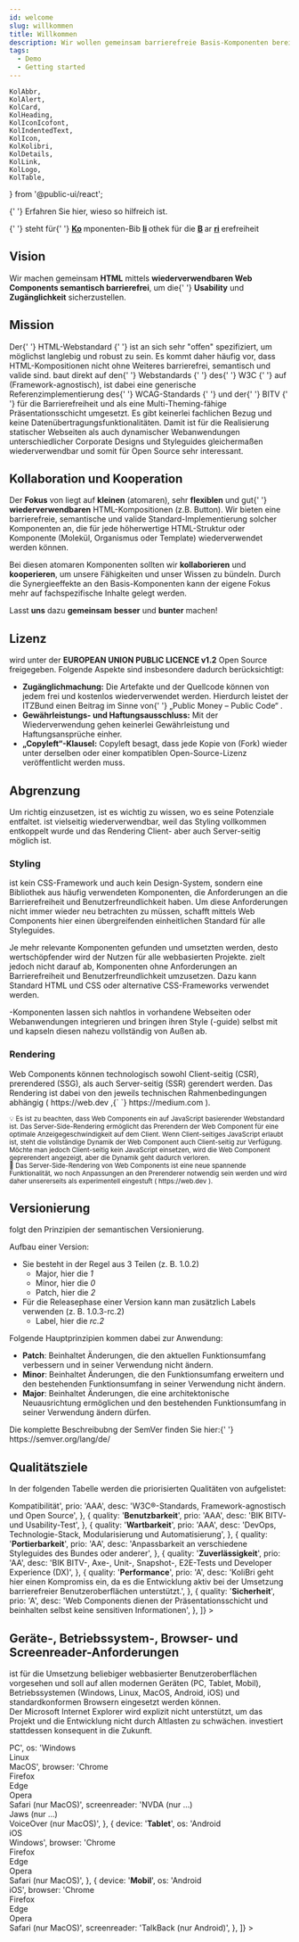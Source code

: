 ```yaml
---
id: welcome
slug: willkommen
title: Willkommen
description: Wir wollen gemeinsam barrierefreie Basis-Komponenten bereitstellen.
tags:
  - Demo
  - Getting started
---
```


	KolAbbr,
	KolAlert,
	KolCard,
	KolHeading,
	KolIconIcofont,
	KolIndentedText,
	KolIcon,
	KolKolibri,
	KolDetails,
	KolLink,
	KolLogo,
	KolTable,
} from '@public-ui/react';

<div className="flex gap-4">
	<KolLogo
		_org="ITZBund"
		style={{
			display: 'block',
			width: '175px',
			marginTop: '1em',
		}}
	/>
	<KolKolibri
		style={{
			display: 'block',
			width: '100px',
			marginBottom: '1em',
		}}
	/>
</div>

<KolAlert _type="info">
	<KolLink _href="/docs/concepts/styling/theming">
		{' '}
		Erfahren Sie hier, wieso <KoliBri /> so hilfreich ist.
	</KolLink>
</KolAlert>

<br />

<p className="col-12">
	<strong>
		<KoliBri />
	</strong>{' '}
	steht für{' '}
	<b>
		<u>Ko</u>
	</b>
	mponenten-Bib
	<b>
		<u>li</u>
	</b>
	othek für die <b>
		<u>B</u>
	</b>
	ar
	<b>
		<u>ri</u>
	</b>
	erefreiheit
</p>

## Vision

<p className="col-12">
	Wir machen gemeinsam <strong>HTML</strong> mittels <strong>wiederverwendbaren Web Components semantisch barrierefrei</strong>, um die{' '}
	<strong>Usability</strong> und <strong>Zugänglichkeit</strong> sicherzustellen.
</p>

## Mission

<p className="col-12">
	Der{' '}
	<kol-link _href="https://html.spec.whatwg.org" _target="w3c">
		HTML-Webstandard
	</kol-link>{' '}
	ist an sich sehr "offen" spezifiziert, um möglichst langlebig und robust zu sein. Es kommt daher häufig vor, dass HTML-Kompositionen nicht ohne Weiteres
	barrierefrei, semantisch und valide sind. <KoliBri /> baut direkt auf den{' '}
	<kol-link _href="https://www.w3.org/standards/webdesign/" _target="w3c">
		Webstandards
	</kol-link>{' '}
	des{' '}
	<kol-link _href="https://www.w3.org" _target="w3c">
		W3C
	</kol-link>{' '}
	auf (Framework-agnostisch), ist dabei eine generische Referenzimplementierung des{' '}
	<kol-link _href="https://www.w3.org/WAI/standards-guidelines/wcag/" _target="wcag">
		WCAG-Standards
	</kol-link>{' '}
	und der{' '}
	<kol-link _href="https://www.bitvtest.de/bitv_test.html" _target="bitv">
		BITV
	</kol-link>{' '}
	für die Barrierefreiheit und als eine Multi-Theming-fähige Präsentationsschicht umgesetzt. Es gibt keinerlei fachlichen Bezug und keine
	Datenübertragungsfunktionalitäten. Damit ist <KoliBri /> für die Realisierung statischer Webseiten als auch dynamischer Webanwendungen unterschiedlicher
	Corporate Designs und Styleguides gleichermaßen wiederverwendbar und somit für Open Source sehr interessant.
</p>

## Kollaboration und Kooperation

<p>
	Der <strong>Fokus</strong> von <KoliBri /> liegt auf <strong>kleinen</strong> (atomaren), sehr <strong>flexiblen</strong> und gut{' '}
	<strong>wiederverwendbaren</strong> HTML-Kompositionen (z.B. Button). Wir bieten eine barrierefreie, semantische und valide Standard-Implementierung solcher
	Komponenten an, die für jede höherwertige HTML-Struktur oder Komponente (Molekül, Organismus oder Template) wiederverwendet werden können.
</p>
<p>
	Bei diesen atomaren Komponenten sollten wir <strong>kollaborieren</strong> und <strong>kooperieren</strong>, um unsere Fähigkeiten und unser Wissen zu
	bündeln. Durch die Synergieeffekte an den Basis-Komponenten kann der eigene Fokus mehr auf fachspezifische Inhalte gelegt werden.
</p>
<p>
	Lasst <strong>uns</strong> dazu <strong>gemeinsam</strong> <KoliBri /> <strong>besser</strong> und <strong>bunter</strong> machen!
</p>

## Lizenz

<p className="col-12">
	<KoliBri /> wird unter der <strong>EUROPEAN UNION PUBLIC LICENCE v1.2</strong> Open Source freigegeben. Folgende Aspekte sind insbesondere dadurch
	berücksichtigt:
	<br />
	<ul>
		<li>
			<strong>Zugänglichmachung:</strong> Die Artefakte und der Quellcode können von jedem frei und kostenlos wiederverwendet werden. Hierdurch leistet der
			ITZBund einen Beitrag im Sinne von{' '}
			<kol-link _href="https://publiccode.eu/" _target="publiccode">
				„Public Money – Public Code“
			</kol-link>
			.
		</li>
		<li>
			<strong>Gewährleistungs- und Haftungsausschluss:</strong> Mit der Wiederverwendung gehen keinerlei Gewährleistung und Haftungsansprüche einher.
		</li>
		<li>
			<strong>„Copyleft“-Klausel:</strong> Copyleft besagt, dass jede Kopie von <KoliBri /> (Fork) wieder unter derselben oder einer kompatiblen Open-Source-Lizenz veröffentlicht werden muss.
		</li>
	</ul>
</p>

## Abgrenzung

<p className="col-12">
	Um <KoliBri /> richtig einzusetzen, ist es wichtig zu wissen, wo es seine Potenziale entfaltet. <KoliBri /> ist vielseitig wiederverwendbar, weil das Styling
	vollkommen entkoppelt wurde und das Rendering Client- aber auch Server-seitig möglich ist.
</p>

### Styling

<p className="col-12">
	<KoliBri /> ist kein CSS-Framework und auch kein Design-System, sondern eine Bibliothek aus häufig verwendeten Komponenten, die Anforderungen an die
	Barrierefreiheit und Benutzerfreundlichkeit haben. Um diese Anforderungen nicht immer wieder neu betrachten zu müssen, schafft <KoliBri /> mittels Web Components hier
	einen übergreifenden einheitlichen Standard für alle Styleguides.
</p>
<p className="col-12">
	Je mehr relevante Komponenten gefunden und umsetzten werden, desto wertschöpfender wird der Nutzen für alle webbasierten Projekte. <KoliBri /> zielt jedoch
	nicht darauf ab, Komponenten ohne Anforderungen an Barrierefreiheit und Benutzerfreundlichkeit umzusetzen. Dazu kann Standard HTML und CSS oder alternative CSS-Frameworks
	verwendet werden.
</p>
<p className="col-12">
	<KolAlert _type="success">
		<KoliBri />
		-Komponenten lassen sich nahtlos in vorhandene Webseiten oder Webanwendungen integrieren und bringen ihren Style (-guide) selbst mit und kapseln diesen nahezu
		vollständig von Außen ab.
	</KolAlert>
</p>

### Rendering

<p className="col-12">
	Web Components können technologisch sowohl Client-seitig (CSR), prerendered (SSG), als auch Server-seitig (SSR) gerendert werden. Das Rendering ist dabei von
	den jeweils technischen Rahmenbedingungen abhängig (
	<KolLink _href="https://web.dev/rendering-on-the-web/" _target="web.dev">
		https://web.dev
	</KolLink>
	,{` `}
	<KolLink _href="https://medium.com/nerd-for-tech/compare-and-contrast-csr-ssr-and-ssg-in-nextjs-58e3caf2e15e" _target="web.dev">
		https://medium.com
	</KolLink>
	).
</p>
<p>
	<KolIndentedText className="col-12">
		<small>
			💡 Es ist zu beachten, dass Web Components ein auf JavaScript basierender Webstandard ist. Das Server-Side-Rendering ermöglicht das Prerendern der Web
			Component für eine optimale Anzeigegeschwindigkeit auf dem Client. Wenn Client-seitiges JavaScript erlaubt ist, steht die vollständige Dynamik der Web
			Component auch Client-seitig zur Verfügung. Möchte man jedoch Client-seitig kein JavaScript einsetzen, wird die Web Component geprerendert angezeigt, aber
			die Dynamik geht dadurch verloren.
		</small>
	</KolIndentedText>
	<br />
	<KolIndentedText className="col-12">
		<small>
			🧪 Das Server-Side-Rendering von Web Components ist eine neue spannende Funktionalität, wo noch Anpassungen an den Prerenderer notwendig sein werden und
			wird daher unsererseits als experimentell eingestuft (
			<KolLink _href="https://web.dev/declarative-shadow-dom/" _target="web.dev">
				https://web.dev
			</KolLink>
			).
		</small>
	</KolIndentedText>
</p>

## Versionierung

<p className="col-12">
	<KoliBri /> folgt den Prinzipien der semantischen Versionierung.
</p>
<p className="col-12">
	Aufbau einer Version:
	<ul>
		<li>
			Sie besteht in der Regel aus 3 Teilen (z. B. 1.0.2)
			<ul>
				<li>
					Major, hier die <i>1</i>
				</li>
				<li>
					Minor, hier die <i>0</i>
				</li>
				<li>
					Patch, hier die <i>2</i>
				</li>
			</ul>
		</li>
		<li>
			Für die Releasephase einer Version kann man zusätzlich Labels verwenden (z. B. 1.0.3-rc.2)
			<ul>
				<li>
					Label, hier die <i>rc.2</i>
				</li>
			</ul>
		</li>
	</ul>
</p>
<p className="col-12">
	Folgende Hauptprinzipien kommen dabei zur Anwendung:
	<ul>
		<li>
			<b>Patch</b>: Beinhaltet Änderungen, die den aktuellen Funktionsumfang verbessern und in seiner Verwendung nicht ändern.
		</li>
		<li>
			<b>Minor</b>: Beinhaltet Änderungen, die den Funktionsumfang erweitern und den bestehenden Funktionsumfang in seiner Verwendung nicht ändern.
		</li>
		<li>
			<b>Major</b>: Beinhaltet Änderungen, die eine architektonische Neuausrichtung ermöglichen und den bestehenden Funktionsumfang in seiner Verwendung ändern
			dürfen.
		</li>
	</ul>
	Die komplette Beschreibubng der SemVer finden Sie hier:{' '}
	<kol-link _href="https://semver.org/lang/de/" _target="semver">
		https://semver.org/lang/de/
	</kol-link>
</p>

## Qualitätsziele

<p className="col-12">
	In der folgenden Tabelle werden die priorisierten Qualitäten von <KoliBri /> aufgelistet:
</p>
<KolTable
	className="col-12"
	_caption="Priorisierte Qualitäten"
	_minWidth="50em"
	_headers={{
		horizontal: [
			[
				{
					label: 'Qualität',
					key: 'quality',
					width: '12em',
				},
				{
					label: 'Priorität',
					key: 'prio',
					textAlign: 'center',
					width: '5em',
				},
				{
					label: 'Erläuterung',
					key: 'desc',
				},
			],
		],
	}}
	_data={[
		{
			quality: '<b>Kompatibilität</b>',
			prio: 'AAA',
			desc: 'W3C®-Standards, Framework-agnostisch und Open Source',
		},
		{
			quality: '<b>Benutzbarkeit</b>',
			prio: 'AAA',
			desc: 'BIK BITV- und Usability-Test',
		},
		{
			quality: '<b>Wartbarkeit</b>',
			prio: 'AAA',
			desc: 'DevOps, Technologie-Stack, Modularisierung und Automatisierung',
		},
		{
			quality: '<b>Portierbarkeit</b>',
			prio: 'AA',
			desc: 'Anpassbarkeit an verschiedene Styleguides des Bundes oder anderer',
		},
		{
			quality: '<b>Zuverlässigkeit</b>',
			prio: 'AA',
			desc: 'BIK BITV-, Axe-, Unit-, Snapshot-, E2E-Tests und Developer Experience (DX)',
		},
		{
			quality: '<b>Performance</b>',
			prio: 'A',
			desc: 'KoliBri geht hier einen Kompromiss ein, da es die Entwicklung aktiv bei der Umsetzung barrierefreier Benutzeroberflächen unterstützt.',
		},
		{
			quality: '<b>Sicherheit</b>',
			prio: 'A',
			desc: 'Web Components dienen der Präsentationsschicht und beinhalten selbst keine sensitiven Informationen',
		},
	]}
></KolTable>
<p />

## Geräte-, Betriebssystem-, Browser- und Screenreader-Anforderungen

<p className="col-12">
	<KoliBri /> ist für die Umsetzung beliebiger webbasierter Benutzeroberflächen vorgesehen und soll auf allen modernen Geräten (PC, Tablet, Mobil),
	Betriebssystemen (Windows, Linux, MacOS, Android, iOS) und standardkonformen Browsern eingesetzt werden können.
	<br />
	Der Microsoft Internet Explorer wird explizit nicht unterstützt, um das Projekt und die Entwicklung nicht durch Altlasten zu schwächen. <KoliBri /> investiert
	stattdessen konsequent in die Zukunft.
</p>
<KolTable
	className="col-12"
	_caption="Angestrebt Geräte-, Betriebssystem-, Browser und Screenreader-Kompatibilität"
	_minWidth="40em"
	_headers={{
		horizontal: [
			[
				{
					label: 'Gerät',
					key: 'device',
					width: '10em',
					textAlign: 'center',
				},
				{
					label: 'Betriebssystem',
					key: 'os',
					width: '10em',
					textAlign: 'center',
				},
				{
					label: 'Browser',
					key: 'browser',
					width: '10em',
					textAlign: 'center',
				},
				{
					label: 'Screenreader',
					key: 'screenreader',
					width: '10em',
					textAlign: 'center',
				},
			],
		],
	}}
	_data={[
		{
			device: '<b>PC</b>',
			os: 'Windows<br/>Linux<br/>MacOS',
			browser: 'Chrome<br/>Firefox<br/>Edge<br/>Opera<br/>Safari (nur MacOS)',
			screenreader: 'NVDA (nur ...)<br/>Jaws (nur ...)<br/>VoiceOver (nur MacOS)',
		},
		{
			device: '<b>Tablet</b>',
			os: 'Android<br/>iOS<br/>Windows',
			browser: 'Chrome<br/>Firefox<br/>Edge<br/>Opera<br/>Safari (nur MacOS)',
		},
		{
			device: '<b>Mobil</b>',
			os: 'Android<br/>iOS',
			browser: 'Chrome<br/>Firefox<br/>Edge<br/>Opera<br/>Safari (nur MacOS)',
			screenreader: 'TalkBack (nur Android)',
		},
	]}
></KolTable>
<p />
